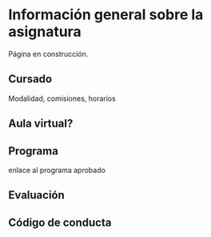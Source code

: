 \thispagestyle{primerapagina}

# Información general sobre la asignatura  {.unnumbered}

::: {.en-construccion data-latex=""}
Página en construcción.
:::

## Cursado

Modalidad, comisiones, horarios

## Aula virtual?

## Programa

enlace al programa aprobado

## Evaluación

## Código de conducta
